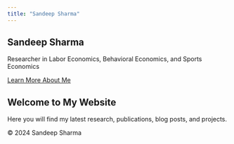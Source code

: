 ```yaml
---
title: "Sandeep Sharma"
---
```


<section class="hero">
  <h1>Sandeep Sharma</h1>
  <p>Researcher in Labor Economics, Behavioral Economics, and Sports Economics</p>
  <a href="about.qmd" class="btn btn-primary">Learn More About Me</a>
</section>

<section class="content">
  <h2>Welcome to My Website</h2>
  <p>Here you will find my latest research, publications, blog posts, and projects.</p>
</section>

<footer>
  <p>&copy; 2024 Sandeep Sharma</p>
</footer>
